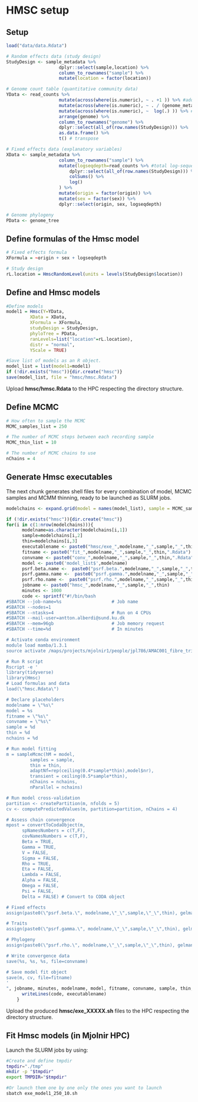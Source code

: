 # HMSC setup

## Setup

```r
load("data/data.Rdata")
```

```r
# Random effects data (study design)
StudyDesign <- sample_metadata %>%
                    dplyr::select(sample,location) %>% 
                    column_to_rownames("sample") %>% 
                    mutate(location = factor(location))

# Genome count table (quantitative community data)
YData <- read_counts %>% 
                    mutate(across(where(is.numeric), ~ . +1 )) %>% #add +1 pseudocount to remove zeros
                    mutate(across(where(is.numeric), ~ . / (genome_metadata$length / 150) )) %>% #transform to genome counts
                    mutate(across(where(is.numeric), ~  log(.) )) %>% #log-transform
                    arrange(genome) %>%
                    column_to_rownames("genome") %>% 
                    dplyr::select(all_of(row.names(StudyDesign))) %>%  #filter only faecal samples
                    as.data.frame() %>%
                    t() # transpose

# Fixed effects data (explanatory variables)
XData <- sample_metadata %>% 
                    column_to_rownames("sample") %>% 
                    mutate(logseqdepth=read_counts %>% #total log-sequencing depth
                        dplyr::select(all_of(row.names(StudyDesign))) %>% 
                        colSums() %>% 
                        log()
                    ) %>% 
                    mutate(origin = factor(origin)) %>%
                    mutate(sex = factor(sex)) %>% 
                    dplyr::select(origin, sex, logseqdepth)

# Genome phylogeny
PData <- genome_tree
```

## Define formulas of the Hmsc model

```r
# Fixed effects formula
XFormula = ~origin + sex + logseqdepth

# Study design
rL.location = HmscRandomLevel(units = levels(StudyDesign$location))
```

## Define and Hmsc models
```r
#Define models
model1 = Hmsc(Y=YData,
         XData = XData, 
         XFormula = XFormula,
         studyDesign = StudyDesign,
         phyloTree = PData, 
         ranLevels=list("location"=rL.location),
         distr = "normal",
         YScale = TRUE)

#Save list of models as an R object.
model_list = list(model1=model1)
if (!dir.exists("hmsc")){dir.create("hmsc")}
save(model_list, file = "hmsc/hmsc.Rdata")
```

Upload **hmsc/hmsc.Rdata** to the HPC respecting the directory structure.

## Define MCMC
```r
# How often to sample the MCMC
MCMC_samples_list = 250

# The number of MCMC steps between each recording sample
MCMC_thin_list = 10

# The number of MCMC chains to use
nChains = 4
```

## Generate Hmsc executables

The next chunk generates shell files for every combination of model, MCMC samples and MCMM thinning, ready to be launched as SLURM jobs.

```r

modelchains <- expand.grid(model = names(model_list), sample = MCMC_samples_list, thin = MCMC_thin_list)

if (!dir.exists("hmsc")){dir.create("hmsc")}
for(i in c(1:nrow(modelchains))){
      modelname=as.character(modelchains[i,1])
      sample=modelchains[i,2]
      thin=modelchains[i,3]
      executablename <- paste0("hmsc/exe_",modelname,"_",sample,"_",thin,".sh")
      fitname <- paste0("fit_",modelname,"_",sample,"_",thin,".Rdata")
      convname <- paste0("conv_",modelname,"_",sample,"_",thin,".Rdata")
      model <- paste0('model_list$',modelname)
      psrf.beta.name <-  paste0("psrf.beta.",modelname,"_",sample,"_",thin)
      psrf.gamma.name <-  paste0("psrf.gamma.",modelname,"_",sample,"_",thin)
      psrf.rho.name <-  paste0("psrf.rho.",modelname,"_",sample,"_",thin)
      jobname <- paste0("hmsc_",modelname,"_",sample,"_",thin)
      minutes <- 1000
      code <- sprintf("#!/bin/bash
#SBATCH --job-name=%s                   # Job name
#SBATCH --nodes=1
#SBATCH --ntasks=4                      # Run on 4 CPUs
#SBATCH --mail-user=antton.alberdi@sund.ku.dk
#SBATCH --mem=96gb                      # Job memory request
#SBATCH --time=%d                       # In minutes

# Activate conda environment
module load mamba/1.3.1
source activate /maps/projects/mjolnir1/people/jpl786/AMAC001_fibre_trial/hmsc/hmsc_env

# Run R script
Rscript -e '
library(tidyverse)
library(Hmsc)
# Load formulas and data
load(\"hmsc.Rdata\")

# Declare placeholders
modelname = \"%s\"
model = %s
fitname = \"%s\"
convname = \"%s\"
sample = %d
thin = %d
nchains = %d

# Run model fitting
m = sampleMcmc(hM = model, 
         samples = sample, 
         thin = thin,
         adaptNf=rep(ceiling(0.4*sample*thin),model$nr),
         transient = ceiling(0.5*sample*thin),
         nChains = nchains,
         nParallel = nchains)

# Run model cross-validation
partition <- createPartition(m, nfolds = 5)
cv <- computePredictedValues(m, partition=partition, nChains = 4)

# Assess chain convergence
mpost = convertToCodaObject(m, 
      spNamesNumbers = c(T,F), 
      covNamesNumbers = c(T,F),
      Beta = TRUE,
      Gamma = TRUE,
      V = FALSE,
      Sigma = FALSE,
      Rho = TRUE,
      Eta = FALSE,
      Lambda = FALSE,
      Alpha = FALSE,
      Omega = FALSE,
      Psi = FALSE,
      Delta = FALSE) # Convert to CODA object

# Fixed effects
assign(paste0(\"psrf.beta.\", modelname,\"_\",sample,\"_\",thin), gelman.diag(mpost$Beta,multivariate=FALSE)$psrf)

# Traits
assign(paste0(\"psrf.gamma.\", modelname,\"_\",sample,\"_\",thin), gelman.diag(mpost$Gamma,multivariate=FALSE)$psrf)

# Phylogeny
assign(paste0(\"psrf.rho.\", modelname,\"_\",sample,\"_\",thin), gelman.diag(mpost$Rho,multivariate=FALSE)$psrf)

# Write convergence data
save(%s, %s, %s, file=convname)

# Save model fit object
save(m, cv, file=fitname)
'
", jobname, minutes, modelname, model, fitname, convname, sample, thin, nChains, psrf.beta.name, psrf.gamma.name, psrf.rho.name)
      writeLines(code, executablename)
    }
```

Upload the produced **hmsc/exe_XXXXX.sh** files to the HPC respecting the directory structure.

## Fit Hmsc models (in Mjolnir HPC)

Launch the SLURM jobs by using:

```sh
#Create and define tmpdir
tmpdir="./tmp"
mkdir -p "$tmpdir"
export TMPDIR="$tmpdir"

#Or launch them one by one only the ones you want to launch
sbatch exe_model1_250_10.sh
```
